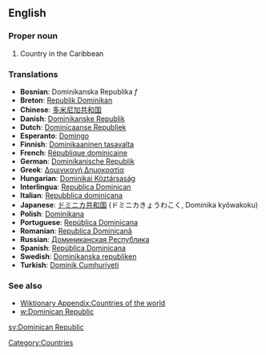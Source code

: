 ==English==

===Proper noun===

# Country in the Caribbean
===Translations===
*'''Bosnian''': Dominikanska Republika ''f''
*'''Breton''': [[Republik Dominikan]]
*'''Chinese''': [[多米尼加共和国]]
*'''Danish''': [[Dominikanske Republik]]
*'''Dutch''': [[Dominicaanse Republiek]]
*'''Esperanto''': [[Domingo]]
*'''Finnish''': [[Dominikaaninen tasavalta]]
*'''French''': [[République dominicaine]]
*'''German''': [[Dominikanische Republik]]
*'''Greek''': [[Δομινικανή Δημοκρατία]]
*'''Hungarian''': [[Dominikai Köztársaság]]
*'''Interlingua''': [[Republica Dominican]]
*'''Italian''': [[Repubblica dominicana]]
*'''Japanese''': [[ドミニカ共和国]] (ドミニカきょうわこく, Dominika kyōwakoku)
*'''Polish''': [[Dominikana]]
*'''Portuguese''': [[República Dominicana]]
*'''Romanian''': [[Republica Dominicană]]
*'''Russian''': [[Доминиканская Республика]]
*'''Spanish''': [[República Dominicana]]
*'''Swedish''': [[Dominikanska republiken]]
*'''Turkish''': [[Dominik Cumhuriyeti]]

===See also===
*[[Wiktionary Appendix:Countries of the world]]
*[[w:Dominican Republic]]

[[sv:Dominican Republic]]

[[Category:Countries]]